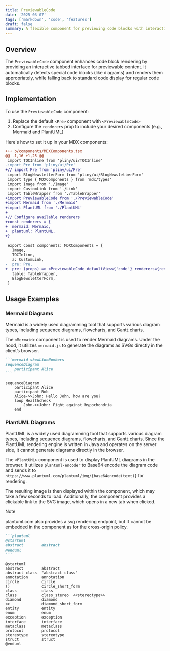 ```yaml
---
title: PreviewableCode
date: '2025-03-07'
tags: ['markdown', 'code', 'features']
draft: false
summary: A flexible component for previewing code blocks with interactive tabs and diagram support.
---
```


## Overview

The `PreviewableCode` component enhances code block rendering by providing an interactive tabbed interface for previewable content. It automatically detects special code blocks (like diagrams) and renders them appropriately, while falling back to standard code display for regular code blocks.

## Implementation

To use the `PreviewableCode` component:

1. Replace the default `<Pre>` component with `<PreviewableCode>`
2. Configure the `renderers` prop to include your desired components (e.g., Mermaid and PlantUML)

Here's how to set it up in your MDX components:

```diff
+++ b/components/MDXComponents.tsx
@@ -1,16 +1,25 @@
 import TOCInline from 'pliny/ui/TOCInline'
-import Pre from 'pliny/ui/Pre'
+// import Pre from 'pliny/ui/Pre'
 import BlogNewsletterForm from 'pliny/ui/BlogNewsletterForm'
 import type { MDXComponents } from 'mdx/types'
 import Image from './Image'
 import CustomLink from './Link'
 import TableWrapper from './TableWrapper'
+import PreviewableCode from './PreviewableCode'
+import Mermaid from './Mermaid'
+import PlantUML from './PlantUML'
+
+// Configure available renderers
+const renderers = {
+  mermaid: Mermaid,
+  plantuml: PlantUML,
+}
 
 export const components: MDXComponents = {
   Image,
   TOCInline,
   a: CustomLink,
-  pre: Pre,
+  pre: (props) => <PreviewableCode defaultView={'code'} renderers={renderers} {...props} />,
   table: TableWrapper,
   BlogNewsletterForm,
 }
```

## Usage Examples

### Mermaid Diagrams
Mermaid is a widely used diagramming tool that supports various diagram types, including sequence diagrams, flowcharts, and Gantt charts.  

The `<Mermaid>` component is used to render Mermaid diagrams. Under the hood, it utilizes `mermaid.js` to generate the diagrams as SVGs directly in the client’s browser.

````markdown
```mermaid showLineNumbers
sequenceDiagram
    participant Alice
```
````

```mermaid
sequenceDiagram
    participant Alice
    participant Bob
    Alice->>John: Hello John, how are you?
    loop Healthcheck
        John->>John: Fight against hypochondria
    end
```


### PlantUML Diagrams
PlantUML is a widely used diagramming tool that supports various diagram types, including sequence diagrams, flowcharts, and Gantt charts. Since the PlantUML rendering engine is written in Java and operates on the server side, it cannot generate diagrams directly in the browser.

The `<PlantUML>` component is used to display PlantUML diagrams in the browser. It utilizes `plantuml-encoder` to Base64 encode the diagram code and sends it to `https://www.plantuml.com/plantuml/img/{base64encode(text)}` for rendering. 

The resulting image is then displayed within the component, which may take a few seconds to load. Additionally, the component provides a clickable link to the SVG image, which opens in a new tab when clicked. 

> [!NOTE]
> plantuml.com also provides a svg rendering endpoint, but it cannot be embedded in the component as for the cross-origin policy.

````markdown
```plantuml
@startuml
abstract        abstract
@enduml
```
````


```plantuml showLineNumbers
@startuml
abstract        abstract
abstract class  "abstract class"
annotation      annotation
circle          circle
()              circle_short_form
class           class
class           class_stereo  <<stereotype>>
diamond         diamond
<>              diamond_short_form
entity          entity
enum            enum
exception       exception
interface       interface
metaclass       metaclass
protocol        protocol
stereotype      stereotype
struct          struct
@enduml

```